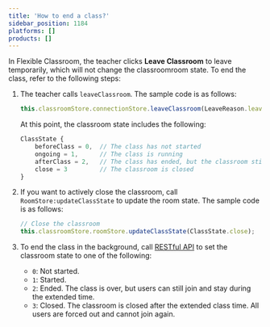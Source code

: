 ```yaml
---
title: 'How to end a class?'
sidebar_position: 1184
platforms: []
products: []
---
```



In Flexible Classroom, the teacher clicks **Leave Classroom** to leave temporarily, which will not change the classroomroom state. To end the class, refer to the following steps:

1. The teacher calls `leaveClassroom`. The sample code is as follows:

    ```javascript
    this.classroomStore.connectionStore.leaveClassroom(LeaveReason.leave)
    ```

    At this point, the classroom state includes the following:

    ```javascript
    ClassState {
        beforeClass = 0,  // The class has not started
        ongoing = 1,      // The class is running
        afterClass = 2,   // The class has ended, but the classroom still exists
        close = 3         // The classroom is closed
    }
    ```

1. If you want to actively close the classroom, call `RoomStore:updateClassState` to update the room state. The sample code is as follows:

    ```javascript
    // Close the classroom
    this.classroomStore.roomStore.updateClassState(ClassState.close);
    ```

1. To end the class in the background, call [RESTful API](/flexible-classroom/restful-api/classroom-api#set-the-classroom-state) to set the classroom state to one of the following:

   - `0`: Not started.
   - `1`: Started.
   - `2`: Ended. The class is over, but users can still join and stay during the extended time.
   - `3`: Closed. The classroom is closed after the extended class time. All users are forced out and cannot join again.